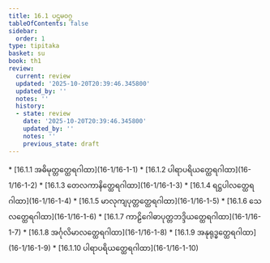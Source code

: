 ```yaml
---
title: 16.1 ပဌမဝဂ္ဂ
tableOfContents: false
sidebar:
  order: 1
type: tipitaka
basket: su
book: th1
review:
  current: review
  updated: '2025-10-20T20:39:46.345800'
  updated_by: ''
  notes: ''
  history:
  - state: review
    date: '2025-10-20T20:39:46.345800'
    updated_by: ''
    notes: ''
    previous_state: draft
---
```



<DynamicBreadcrumb />


<ReviewStatus review={frontmatter.review} showDetails={true} />

<HypothesisAnnotation frontmatter={frontmatter} />



<TableOfContents book="th1" section="16.1">
* [16.1.1 အဓိမုတ္တတ္ထေရဂါထာ](16-1/16-1-1)
* [16.1.2 ပါရာပရိယတ္ထေရဂါထာ](16-1/16-1-2)
* [16.1.3 တေလကာနိတ္ထေရဂါထာ](16-1/16-1-3)
* [16.1.4 ရဋ္ဌပါလတ္ထေရဂါထာ](16-1/16-1-4)
* [16.1.5 မာလုကျပုတ္တတ္ထေရဂါထာ](16-1/16-1-5)
* [16.1.6 သေလတ္ထေရဂါထာ](16-1/16-1-6)
* [16.1.7 ကာဠိဂေါဓာပုတ္တဘဒ္ဒိယတ္ထေရဂါထာ](16-1/16-1-7)
* [16.1.8 အင်္ဂုလိမာလတ္ထေရဂါထာ](16-1/16-1-8)
* [16.1.9 အနုရုဒ္ဓတ္ထေရဂါထာ](16-1/16-1-9)
* [16.1.10 ပါရာပရိယတ္ထေရဂါထာ](16-1/16-1-10)
</TableOfContents>